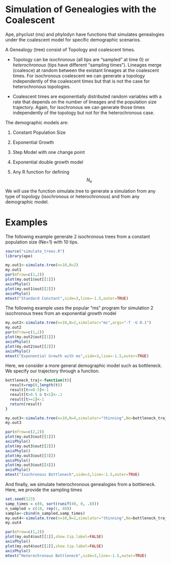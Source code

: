 Simulation of Genealogies with the Coalescent
========================================================

Ape, phyclust (ms) and phylodyn have functions that simulates genealogies under the coalescent model for specific demographic scenarios.

A Genealogy (tree) consist of Topology and coalescent times. 

* Topology can be *isochronous* (all tips are "sampled" at time 0) or *heterochronous* (tips have different "sampling times"). Lineages merge (coalesce) at random between the existant lineages at the coalescent times. For isochronous coalescent we can generate a topology independently of the coalescent times but that is not the case for heterochronous topologies.   

* Coalescent times are exponentially distributed random variables with a rate that depends on the number of lineages and the population size trajectory. Again, for isochronous we can generate those times independently of the topology but not for the heterochronous case. 


The demographic models are:

1. Constant Population Size 

2. Exponential Growth 

3. Step Model with one change point

4. Exponential double growth model 

5. Any R function for defining $$N_{e}$$ 

We will use the function simulate.tree to generate a simulation from any type of topology (isochronous or heterochronous) and from any demographic model.


Examples
==================================
The following example generate 2 isochronous trees from a constant population size (Ne=1) with 10 tips.
```r
source("simulate_trees.R")
library(ape)

my.out1<-simulate.tree(n=10,N=2)
my.out1
par(mfrow=c(1,2))
plot(my.out1$out[[1]])
axisPhylo()
plot(my.out1$out[[2]])
axisPhylo()
mtext("Standard Constant",side=3,line=-1.5,outer=TRUE)


```

The following example uses the popular "ms" program for simulation 2 isochronous trees from an exponential growth model
```r

my.out2<-simulate.tree(n=10,N=2,simulator="ms",args="-T -G 0.1")
my.out2
par(mfrow=c(1,2))
plot(my.out2$out[[1]])
axisPhylo()
plot(my.out2$out[[2]])
axisPhylo()
mtext("Exponential Growth with ms",side=3,line=-1.5,outer=TRUE)

```

Here, we consider a more general demographic model such as bottleneck. We specify our trajectory through a function.
```r

bottleneck_traj<-function(t){
  result=rep(0,length(t))
  result[t<=0.5]<-1
  result[t>0.5 & t<1]<-.1
  result[t>=1]<-1
  return(result)
}

my.out3<-simulate.tree(n=10,N=4,simulator="thinning",Ne=bottleneck_traj,max=11)
my.out3

par(mfrow=c(2,2))
plot(my.out3$out[[1]])
axisPhylo()
plot(my.out3$out[[2]])
axisPhylo()
plot(my.out3$out[[3]])
axisPhylo()
plot(my.out3$out[[4]])
axisPhylo()
mtext("Isochronous Bottleneck",side=3,line=-1.5,outer=TRUE)
```
And finally, we simulate heterochronous genealogies from a bottleneck. Here, we provide the sampling times
```r

set.seed(123)
samp_times = c(0, sort(runif(40, 0, .8)))
n_sampled = c(10, rep(1, 40))
sample<-cbind(n_sampled,samp_times)
my.out4<-simulate.tree(n=10,N=2,simulator="thinning",Ne=bottleneck_traj,max=10,sampling="hetero",sample=sample)
my.out4

par(mfrow=c(1,2))
plot(my.out4$out[[1]],show.tip.label=FALSE)
axisPhylo()
plot(my.out4$out[[2]],show.tip.label=FALSE)
axisPhylo()
mtext("Heterochronous Bottleneck",side=3,line=-1.5,outer=TRUE)

```



